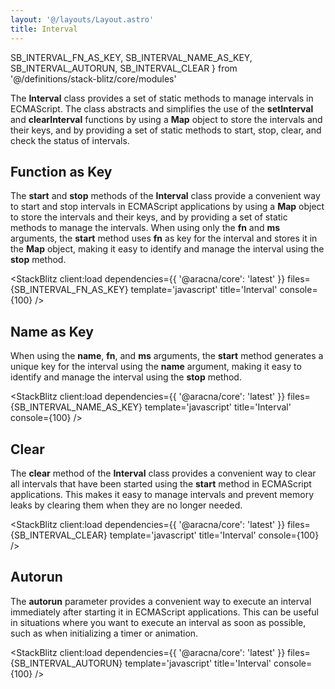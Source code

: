 ```yaml
---
layout: '@/layouts/Layout.astro'
title: Interval
---
```


  SB_INTERVAL_FN_AS_KEY,
  SB_INTERVAL_NAME_AS_KEY,
  SB_INTERVAL_AUTORUN,
  SB_INTERVAL_CLEAR
} from '@/definitions/stack-blitz/core/modules'

The **Interval** class provides a set of static methods to manage intervals in ECMAScript. The class abstracts and simplifies the use of the **setInterval** and **clearInterval** functions by using a **Map** object to store the intervals and their keys, and by providing a set of static methods to start, stop, clear, and check the status of intervals.

## Function as Key

The **start** and **stop** methods of the **Interval** class provide a convenient way to start and stop intervals in ECMAScript applications by using a **Map** object to store the intervals and their keys, and by providing a set of static methods to manage the intervals. When using only the **fn** and **ms** arguments, the **start** method uses **fn** as key for the interval and stores it in the **Map** object, making it easy to identify and manage the interval using the **stop** method.

<StackBlitz
  client:load
  dependencies={{ '@aracna/core': 'latest' }}
  files={SB_INTERVAL_FN_AS_KEY}
  template='javascript'
  title='Interval'
  console={100}
/>

## Name as Key

When using the **name**, **fn**, and **ms** arguments, the **start** method generates a unique key for the interval using the **name** argument, making it easy to identify and manage the interval using the **stop** method.

<StackBlitz
  client:load
  dependencies={{ '@aracna/core': 'latest' }}
  files={SB_INTERVAL_NAME_AS_KEY}
  template='javascript'
  title='Interval'
  console={100}
/>

## Clear

The **clear** method of the **Interval** class provides a convenient way to clear all intervals that have been started using the **start** method in ECMAScript applications. This makes it easy to manage intervals and prevent memory leaks by clearing them when they are no longer needed.

<StackBlitz
  client:load
  dependencies={{ '@aracna/core': 'latest' }}
  files={SB_INTERVAL_CLEAR}
  template='javascript'
  title='Interval'
  console={100}
/>

## Autorun

The **autorun** parameter provides a convenient way to execute an interval immediately after starting it in ECMAScript applications. This can be useful in situations where you want to execute an interval as soon as possible, such as when initializing a timer or animation.

<StackBlitz
  client:load
  dependencies={{ '@aracna/core': 'latest' }}
  files={SB_INTERVAL_AUTORUN}
  template='javascript'
  title='Interval'
  console={100}
/>
